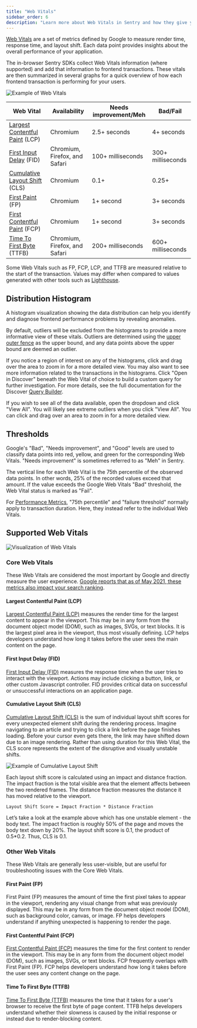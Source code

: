 ```yaml
---
title: "Web Vitals"
sidebar_order: 6
description: "Learn more about Web Vitals in Sentry and how they give you a better understanding of your application's health."
---
```


[Web Vitals](https://web.dev/vitals/) are a set of metrics defined by Google to measure render time, response time, and layout shift. Each data point provides insights about the overall performance of your application.

The in-browser Sentry SDKs collect Web Vitals information (where supported) and add that information to frontend transactions. These vitals are then summarized in several graphs for a quick overview of how each frontend transaction is performing for your users.

![Example of Web Vitals](./perf-web-vitals.png)

| Web Vital                                                       | Availability                  | Needs improvement/Meh  | Bad/Fail          |
| --------------------------------------------------------------- | ----------------------------- | ---------------------- | ----------------- |
| [Largest Contentful Paint](#largest-contentful-paint-lcp) (LCP) | Chromium                      | 2.5+ seconds           | 4+ seconds        |
| [First Input Delay](#first-input-delay-fid) (FID)               | Chromium, Firefox, and Safari | 100+ milliseconds      | 300+ milliseconds |
| [Cumulative Layout Shift](#cumulative-layout-shift-cls) (CLS)   | Chromium                      | 0.1+                   | 0.25+             |
| [First Paint](#first-paint-fp) (FP)                             | Chromium                      | 1+ second              | 3+ seconds        |
| [First Contentful Paint](#first-contentful-paint-fcp) (FCP)     | Chromium                      | 1+ second              | 3+ seconds        |
| [Time To First Byte](#time-to-first-byte-ttfb) (TTFB)           | Chromium, Firefox, and Safari | 200+ milliseconds      | 600+ milliseconds |

<Note>

Some Web Vitals such as FP, FCP, LCP, and TTFB are measured relative to the start of the transaction. Values may differ when compared to values generated with other tools such as [Lighthouse](https://github.com/GoogleChrome/lighthouse).

</Note>

## Distribution Histogram

A histogram visualization showing the data distribution can help you identify and diagnose frontend performance problems by revealing anomalies.

By default, outliers will be excluded from the histograms to provide a more informative view of these vitals. Outliers are determined using the [upper outer fence](https://en.wikipedia.org/wiki/Outlier#Tukey's_fences) as the upper bound, and any data points above the upper bound are deemed an outlier.

If you notice a region of interest on any of the histograms, click and drag over the area to zoom in for a more detailed view. You may also want to see more information related to the transactions in the histograms. Click "Open in Discover" beneath the Web Vital of choice to build a custom query for further investigation. For more details, see the full documentation for the Discover [Query Builder](/product/discover-queries/query-builder/).

If you wish to see all of the data available, open the dropdown and click "View All". You will likely see extreme outliers when you click "View All". You can click and drag over an area to zoom in for a more detailed view.

## Thresholds

Google's "Bad", "Needs improvement", and "Good" levels are used to classify data points into red, yellow, and green for the corresponding Web Vitals. "Needs improvement" is sometimes referred to as "Meh" in Sentry.

The vertical line for each Web Vital is the 75th percentile of the observed data points. In other words, 25% of the recorded values exceed that amount. If the value exceeds the Google Web Vitals "Bad" threshold, the Web Vital status is marked as "Fail".

<Note>

For [Performance Metrics](../metrics/), "75th percentile" and "failure threshold" normally apply to transaction duration. Here, they instead refer to the individual Web Vitals.

</Note>

## Supported Web Vitals

![Visualization of Web Vitals](./diagram-transaction-vitals.png)

### Core Web Vitals

These Web Vitals are considered the most important by Google and directly measure the user experience. [Google reports that as of May 2021, these metrics also impact your search ranking](https://developers.google.com/search/blog/2020/11/timing-for-page-experience).

#### Largest Contentful Paint (LCP)

[Largest Contentful Paint (LCP)](https://web.dev/lcp/) measures the render time for the largest content to appear in the viewport. This may be in any form from the document object model (DOM), such as images, SVGs, or text blocks. It is the largest pixel area in the viewport, thus most visually defining. LCP helps developers understand how long it takes before the user sees the main content on the page.

#### First Input Delay (FID)

[First Input Delay (FID)](https://web.dev/fid/) measures the response time when the user tries to interact with the viewport. Actions may include clicking a button, link, or other custom Javascript controller. FID provides critical data on successful or unsuccessful interactions on an application page.

#### Cumulative Layout Shift (CLS)

[Cumulative Layout Shift (CLS)](https://web.dev/cls/) is the sum of individual layout shift scores for every unexpected element shift during the rendering process. Imagine navigating to an article and trying to click a link before the page finishes loading. Before your cursor even gets there, the link may have shifted down due to an image rendering. Rather than using duration for this Web Vital, the CLS score represents the extent of the disruptive and visually unstable shifts.

![Example of Cumulative Layout Shift](./diagram-transaction-cls.png)

Each layout shift score is calculated using an impact and distance fraction. The impact fraction is the total visible area that the element affects between the two rendered frames. The distance fraction measures the distance it has moved relative to the viewport.

```
Layout Shift Score = Impact Fraction * Distance Fraction
```

Let’s take a look at the example above which has one unstable element - the body text. The impact fraction is roughly 50% of the page and moves the body text down by 20%. The layout shift score is 0.1, the product of 0.5*0.2. Thus, CLS is 0.1.

### Other Web Vitals

These Web Vitals are generally less user-visible, but are useful for troubleshooting issues with the Core Web Vitals.

#### First Paint (FP)

First Paint (FP) measures the amount of time the first pixel takes to appear in the viewport, rendering any visual change from what was previously displayed. This may be in any form from the document object model (DOM), such as background color, canvas, or image. FP helps developers understand if anything unexpected is happening to render the page.

#### First Contentful Paint (FCP)

[First Contentful Paint (FCP)](https://web.dev/fcp/) measures the time for the first content to render in the viewport. This may be in any form from the document object model (DOM), such as images, SVGs, or text blocks. FCP frequently overlaps with First Paint (FP). FCP helps developers understand how long it takes before the user sees any content change on the page.

#### Time To First Byte (TTFB)

[Time To First Byte (TTFB)](https://web.dev/time-to-first-byte/) measures the time that it takes for a user's browser to receive the first byte of page content. TTFB helps developers understand whether their slowness is caused by the initial response or instead due to render-blocking content.
